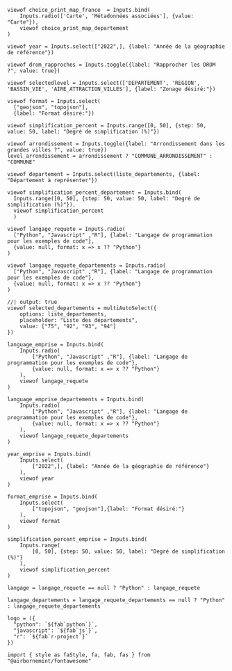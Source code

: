 ```ojs
viewof choice_print_map_france  = Inputs.bind(
    Inputs.radio(['Carte', 'Métadonnées associées'], {value: "Carte"}),
    viewof choice_print_map_departement
)
```


```ojs
viewof year = Inputs.select(["2022",], {label: "Année de la géographie de référence"})
```

```ojs
viewof drom_rapproches = Inputs.toggle({label: "Rapprocher les DROM ?", value: true})
```

```ojs
viewof selectedlevel = Inputs.select(['DEPARTEMENT', 'REGION', 'BASSIN_VIE', 'AIRE_ATTRACTION_VILLES'], {label: "Zonage désiré:"})
```

```ojs
viewof format = Inputs.select(
  ["geojson", "topojson"],
  {label: "Format désiré:"})
```

```ojs
viewof simplification_percent = Inputs.range([0, 50], {step: 50, value: 50, label: "Degré de simplification (%)"})
```

<!--------
Carte départements
--------->

```ojs
viewof arrondissement = Inputs.toggle({label: "Arrondissement dans les grandes villes ?", value: true})
level_arrondissement = arrondissement ? "COMMUNE_ARRONDISSEMENT" : "COMMUNE"
```

```ojs
viewof departement = Inputs.select(liste_departements, {label: "Département à représenter"})
```

```ojs
viewof simplification_percent_departement = Inputs.bind(
  Inputs.range([0, 50], {step: 50, value: 50, label: "Degré de simplification (%)"}),
  viewof simplification_percent
  )
```


```ojs
viewof langage_requete = Inputs.radio(
  ["Python", "Javascript" ,"R"], {label: "Langage de programmation pour les exemples de code"},
  {value: null, format: x => x ?? "Python"}
)
```

```ojs
viewof langage_requete_departements = Inputs.radio(
  ["Python", "Javascript" ,"R"], {label: "Langage de programmation pour les exemples de code"},
  {value: null, format: x => x ?? "Python"}
)
```

<!-----------------
Deuxième exemple
------------------->

```ojs
//| output: true
viewof selected_departements = multiAutoSelect({
    options: liste_departements,
    placeholder: "Liste des départements",
    value: ["75", "92", "93", "94"]
})
```



```ojs
language_emprise = Inputs.bind(
    Inputs.radio(
        ["Python", "Javascript" ,"R"], {label: "Langage de programmation pour les exemples de code"},
        {value: null, format: x => x ?? "Python"}
    ),
    viewof langage_requete
)
```

```ojs
language_emprise_departements = Inputs.bind(
    Inputs.radio(
        ["Python", "Javascript" ,"R"], {label: "Langage de programmation pour les exemples de code"},
        {value: null, format: x => x ?? "Python"}
    ),
    viewof langage_requete_departements
)
```

```ojs
year_emprise = Inputs.bind(
    Inputs.select(
        ["2022",], {label: "Année de la géographie de référence"}
    ),
    viewof year
)
```

```ojs
format_emprise = Inputs.bind(
    Inputs.select(
        ["topojson", "geojson"],{label: "Format désiré:"}
    ),
    viewof format
)
```

```ojs
simplification_percent_emprise = Inputs.bind(
    Inputs.range(
        [0, 50], {step: 50, value: 50, label: "Degré de simplification (%)"}
    ),
    viewof simplification_percent
)
```




<!---------
Macro
---------->

```ojs
langage = langage_requete == null ? "Python" : langage_requete
```

```ojs
langage_departements = langage_requete_departements == null ? "Python" : langage_requete_departements
```

```ojs
logo = ({
  "python": `${fab`python`}`,
  "javascript": `${fab`js`}`,
  "r": `${fab`r-project`}`
})
```


```ojs
import { style as faStyle, fa, fab, fas } from "@airbornemint/fontawesome"
```
